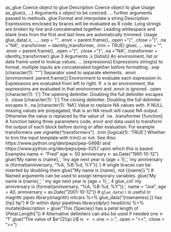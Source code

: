 as_glue Coerce object to glue
Description
Coerce object to glue
Usage
as_glue(x, ...)
Arguments
x object to be coerced.
... further arguments passed to methods.
glue Format and interpolate a string
Description
Expressions enclosed by braces will be evaluated as R code. Long strings are broken by line and
concatenated together. Leading whitespace and blank lines from the first and last lines are automatically
trimmed.
Usage
glue_data(.x, ..., .sep = "", .envir = parent.frame(), .open = "{",
.close = "}", .na = "NA", .transformer = identity_transformer,
.trim = TRUE)
glue(..., .sep = "", .envir = parent.frame(), .open = "{", .close = "}",
.na = "NA", .transformer = identity_transformer)
glue 3
Arguments
.x [listish]
An environment, list or data frame used to lookup values.
... [expressions]
Expressions string(s) to format, multiple inputs are concatenated together before
formatting.
.sep [character(1): ‘""’]
Separator used to separate elements.
.envir [environment: parent.frame()]
Environment to evaluate each expression in. Expressions are evaluated from left
to right. If .x is an environment, the expressions are evaluated in that environment
and .envir is ignored.
.open [character(1): ‘{’]
The opening delimiter. Doubling the full delimiter escapes it.
.close [character(1): ‘}’]
The closing delimiter. Doubling the full delimiter escapes it.
.na [character(1): ‘NA’]
Value to replace NA values with. If NULL missing values are propagated, that is
an NA result will cause NA output. Otherwise the value is replaced by the value
of .na.
.transformer [function]
A function taking three parameters code, envir and data used to transform the
output of each block before during or after evaluation. For example transformers
see vignette("transformers").
.trim [logical(1): ‘TRUE’]
Whether to trim the input template with trim() or not.
See Also
https://www.python.org/dev/peps/pep-0498/ and https://www.python.org/dev/peps/pep-0257
upon which this is based.
Examples
name <- "Fred"
age <- 50
anniversary <- as.Date("1991-10-12")
glue('My name is {name},',
'my age next year is {age + 1},',
'my anniversary is {format(anniversary, "%A, %B %d, %Y")}.')
# single braces can be inserted by doubling them
glue("My name is {name}, not {{name}}.")
# Named arguments can be used to assign temporary variables.
glue('My name is {name},',
' my age next year is {age + 1},',
4 glue_col
' my anniversary is {format(anniversary, "%A, %B %d, %Y")}.',
name = "Joe",
age = 40,
anniversary = as.Date("2001-10-12"))
# `glue_data()` is useful in magrittr pipes
library(magrittr)
mtcars %>% glue_data("{rownames(.)} has {hp} hp")
# Or within dplyr pipelines
library(dplyr)
head(iris) %>%
mutate(description = glue("This {Species} has a petal length of {Petal.Length}"))
# Alternative delimiters can also be used if needed
one <- "1"
glue("The value of $e^{2\\pi i}$ is $<<one>>$.", .open = "<<", .close = ">>")
